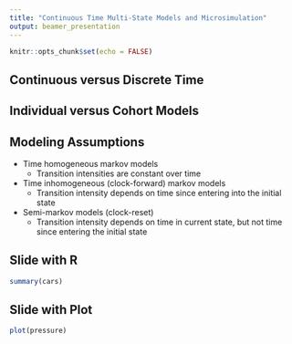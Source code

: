 ```yaml
---
title: "Continuous Time Multi-State Models and Microsimulation"
output: beamer_presentation
---
```


```r
knitr::opts_chunk$set(echo = FALSE)
```

## Continuous versus Discrete Time

## Individual versus Cohort Models

## Modeling Assumptions
* Time homogeneous markov models 
    + Transition intensities are constant over time
- Time inhomogeneous (clock-forward) markov models
    + Transition intensity depends on time since entering into the initial state
- Semi-markov models (clock-reset)
    + Transition intensity depends on time in current state, but not time since 
    entering the initial state

## Slide with R
```r
summary(cars)
```

## Slide with Plot
```r
plot(pressure)
```

